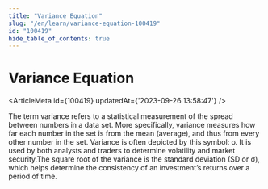 ```yaml
---
title: "Variance Equation"
slug: "/en/learn/variance-equation-100419"
id: "100419"
hide_table_of_contents: true
---
```



# Variance Equation

<ArticleMeta id={100419} updatedAt={'2023-09-26 13:58:47'} />
<div className='border-solid border-b border-t-0 my-4 border-[var(--ifm-color-gray-300)]' />

The term variance refers to a statistical measurement of the spread between numbers in a data set. More specifically, variance measures how far each number in the set is from the mean (average), and thus from every other number in the set. Variance is often depicted by this symbol: σ. It is used by both analysts and traders to determine volatility and market security.The square root of the variance is the standard deviation (SD or σ), which helps determine the consistency of an investment’s returns over a period of time.
